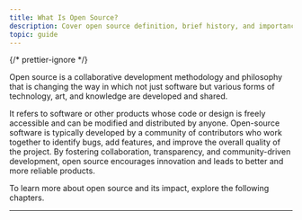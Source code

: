 ```yaml
---
title: What Is Open Source?
description: Cover open source definition, brief history, and importance. Learn how community-driven innovation empowers developers.
topic: guide
---
```



{/* prettier-ignore */}
<p class="lead">Open source is a collaborative development methodology and philosophy that is changing the way in which not just software but various forms of technology, art, and knowledge are developed and shared.</p>

It refers to software or other products whose code or design is freely accessible and can be modified and distributed by anyone. Open-source software is typically developed by a community of contributors who work together to identify bugs, add features, and improve the overall quality of the project. By fostering collaboration, transparency, and community-driven development, open source encourages innovation and leads to better and more reliable products.

To learn more about open source and its impact, explore the following chapters.

---

<GuideReadingTime />
